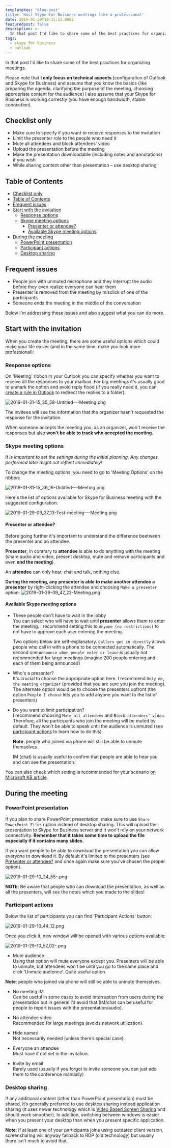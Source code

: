 ```yaml
---
templateKey: 'blog-post'
title: 'Host Skype for Business meetings like a professional'
date: 2019-01-29T10:11:12.000Z
featuredpost: false
description: >-
  In that post I'd like to share some of the best practices for organizing meetings.
tags:
  - skype for business
  - outlook
---
```

In that post I'd like to share some of the best practices for organizing meetings.

Please note that **I only focus on technical aspects** (configuration of Outlook and Skype for Business) and assume that you know the basics (like preparing the agenda, clarifying the purpose of the meeting, choosing appropriate content for the audience) I also assume that your Skype for Business is working correctly (you have enough bandwidth, stable connection).

## Checklist only

* Make sure to specify if you want to receive responses to the invitation
* Limit the presenter role to the people who need it
* Mute all attendees and block attendees' video
* Upload the presentation before the meeting
* Make the presentation downloadable (including notes and annotations) if you wish
* While sharing content other than presentation – use desktop sharing

## Table of Contents

- [Checklist only](#checklist-only)
- [Table of Contents](#table-of-contents)
- [Frequent issues](#frequent-issues)
- [Start with the invitation](#start-with-the-invitation)
  - [Response options](#response-options)
  - [Skype meeting options](#skype-meeting-options)
    - [Presenter or attendee?](#presenter-or-attendee)
    - [Available Skype meeting options](#available-skype-meeting-options)
- [During the meeting](#during-the-meeting)
  - [PowerPoint presentation](#powerpoint-presentation)
  - [Participant actions](#participant-actions)
  - [Desktop sharing](#desktop-sharing)

## Frequent issues

* People join with unmuted microphone and they interrupt the audio before they even realize everyone can hear them
* Presenter is removed from the meeting by misclick of one of the participants
* Someone ends the meeting in the middle of the conversation

Below I'm addressing these issues and also suggest what you can do more.

## Start with the invitation
When you create the meeting, there are some useful options which could make your life easier (and in the same time, make you look more professional):

### Response options

On 'Meeting' ribbon in your Outlook you can specify whether you want to receive all the responses to your mailbox. For big meetings it's usually good to unmark the option and avoid reply flood (if you really need it, you can [create a rule in Outlook](https://support.office.com/en-us/article/use-inbox-rules-in-outlook-com-4b094371-a5d7-49bd-8b1b-4e4896a7cc5d) to redirect the replies to a folder).

![2019-01-31-15_35_58-Untitled---Meeting.png](../../img/posts/2019-01-31-15_35_58-Untitled---Meeting.png)

The invitees will see the information that the organizer hasn't requested the response for the invitation.

When someone accepts the meeting you, as an organizer, won't receive the responses but also **won't be able to track who accepted the meeting**.

### Skype meeting options

*It is important to set the settings during the initial planning. Any changes performed later might not reflect immediately!*

To change the meeting options, you need to go to 'Meeting Options' on the ribbon:

![2019-01-31-15_36_16-Untitled---Meeting.png](../../img/posts/2019-01-31-15_36_16-Untitled---Meeting.png)

Here's the list of options available for Skype for Business meeting with the suggested configuration:

![2019-01-29-09_37_13-Test-meeting---Meeting.png](../../img/posts/2019-01-29-09_37_13-Test-meeting---Meeting.png)

#### Presenter or attendee?

Before going further it's important to understand the difference beetween the presenter and an attendee.

**Presenter**, in contrary to **attendee** is able to do anything with the meeting (share audio and video, present desktop, mute and remove participants and even **end the meeting**).

An **attendee** can only hear, chat and talk, nothing else.

**During the meeting, any presenter is able to make another attendee a presenter** by right-clicking the attendee and choosing `Make a presenter` option:
![2019-01-29-09_47_22-Meeting.png](../../img/posts/2019-01-29-09_47_22-Meeting.png)

#### Available Skype meeting options

* These people don't have to wait in the lobby  
  You can select who will have to wait until **presenter** allows them to enter the meeting. I recommend setting this to `Anyone (no restrictions)` to not have to approve each user entering the meeting.  
  
  Two options below are self-explanatory. `Callers get in directly` allows people who call in with a phone to be connected automatically. The second one `Announce when people enter or leave` is usually not recommended for large meetings (imagine 200 people entering and each of them being announced)
  
* Who's a presenter?  
  It's crucial to choose the appropriate option here. I recommend `Only me, the meeting organizer` (provided that you are sure you join the meeting).
 The alternate option would be to choose the presenters upfront (the option `People I choose` lets you to add anyone you want to the list of presenters)  
 
* Do you want to limit participation?  
  I recommend choosing `Mute all attendees` and `Block attendees' video`. Therefore, all the participants who join the meeting will be muted by default. They won't be able to speak until the audience is unmuted (see [participant actions](#participant-actions) to learn how to do this). 
  
  **Note**: people who joined via phone will still be able to unmute themselves.
  
  IM (chat) is usually useful to confirm that people are able to hear you and can see the presentation.
  
You can also check which setting is recommended for your scenario [on Microsoft KB article](https://support.office.com/en-us/article/change-participant-settings-for-skype-for-business-meetings-9175e297-de5f-43b2-8e0f-85cc05e24986).

## During the meeting

### PowerPoint presentation

If you plan to share PowerPoint presentation, make sure to use `Share PowerPoint Files` option instead of desktop sharing. This will upload the presentation to Skype for Business server and it won't rely on your network connectivity. **Remember that it takes some time to upload the file especially if it contains many slides**.

If you want people to be able to download the presentation you can allow everyone to download it. By default it's limited to the presenters (see [Presenter or attendee?](#presenter-or-attendee) and once again make sure you've chosen the proper option).

![2019-01-29-10_24_55-.png](../../img/posts/2019-01-29-10_24_55-.png)

**NOTE**: Be aware that people who can download the presentation, as well as all the presenters, will see the notes which you made to the slides!


### Participant actions

Below the list of participants you can find 'Participant Actions' button:

![2019-01-29-10_44_12.png](../../img/posts/2019-01-29-10_44_12.png)

Once you click it, new window will be opened with various options available:

![2019-01-29-10_57_02-.png](../../img/posts/2019-01-29-10_57_02-.png)

*	Mute audience  
  Using that option will mute everyone except you. Presenters will be able to unmute, but attendees won’t be until you go to the same place and click ‘Unmute audience’. Quite useful option.  
  
  **Note**: people who joined via phone will still be able to unmute themselves.

*	No meeting IM  
  Can be useful in some cases to avoid interruption from users during the presentation but in general I’d avoid that (IM/chat can be useful for people to report issues with the presentation/audio).
  
*	No attendee video  
  Recommended for large meetings (avoids network utilization).
  
*	Hide names  
  Not necessarily needed (unless there’s special case).
  
*	Everyone an attendee  
  Must have if not set in the invitation.
  
*	Invite by email  
  Rarely used (usually if you forgot to invite someone you can just add them to the conference manually)
  
### Desktop sharing
If any additional content (other than PowerPoint presentation) must be shared, it’s generally preferred to use desktop sharing instead application sharing (it uses newer technology which is [Video Based Screen Sharing](http://blog.schertz.name/2015/10/video-based-screen-sharing-in-skype-for-business/) and should work smoother). In addition, switching between windows is easier when you present your desktop than when you present specific application.

  **Note**: if at least one of your participants joins using outdated client version, screensharing will anyway fallback to RDP (old technology) but usually there isn't much to avoid that.
